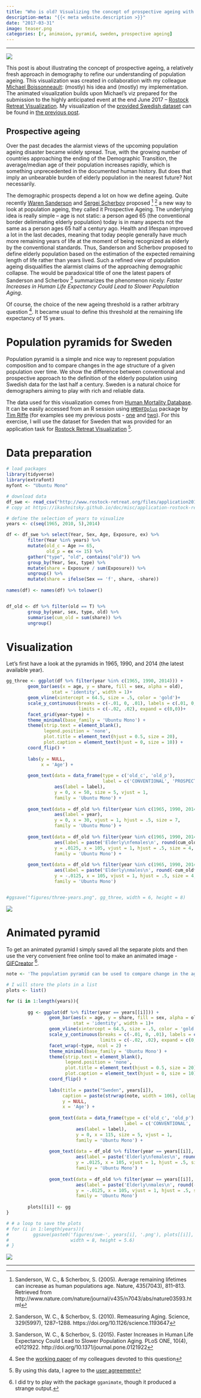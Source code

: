 ```yaml
---
title: "Who is old? Visualizing the concept of prospective ageing with animated population pyramids"
description-meta: "{{< meta website.description >}}"
date: "2017-03-31"
image: teaser.png
categories: [r, animaion, pyramid, sweden, prospective ageing]
---
```




***

![](swe-animated.gif)

  
This post is about illustrating the concept of prospective ageing, a relatively fresh approach in demography to refine our understanding of population ageing. This visualization was created in collaboration with my colleague [Michael Boissonneault][mic]: (mostly) his idea and (mostly) my implementation. The animated visualization builds upon Michael's viz prepared for the submission to the highly anticipated event at the end June 2017 -- [Rostock Retreat Visualization][rrviz]. My visualization of the [provided Swedish dataset][data] can be found in [the previous post][prev-post].  

## Prospective ageing

Over the past decades the alarmist views of the upcoming population ageing disaster became widely spread. True, with the growing number of countries approaching the ending of the Demographic Transition, the average/median age of their population increases rapidly, which is something unprecedented in the documented human history. But does that imply an unbearable burden of elderly population in the nearest future? Not necessarily.  

The demographic prospects depend a lot on how we define ageing. Quite recently [Waren Sanderson][waren] and [Sergei Scherbov][sch] proposed [^1] [^2] a new way to look at population ageing, they called it Prospective Ageing. The underlying idea is really simple -- age is not static: a person aged 65 (the conventional border deliminating elderly population) today is in many aspects not the same as a person ages 65 half a century ago. Health and lifespan improved a lot in the last decades, meaning that today people generally have much more remaining years of life at the moment of being recognized as elderly by the conventional standards. Thus, Sanderson and Scherbov proposed to define elderly population based on the estimation of the expected remaining length of life rather than years lived. Such a refined view of population ageing disqualifies the alarmist claims of the approaching demographic collapse. The would be paradoxical title of one the latest papers of Sanderson and Scherbov [^3] summarizes the phenomenon nicely: *Faster Increases in Human Life Expectancy Could Lead to Slower Population Aging*.

Of course, the choice of the new ageing threshold is a rather arbitrary question [^4]. It became usual to define this threshold at the remaining life expectancy of 15 years.

# Population pyramids for Sweden

Population pyramid is a simple and nice way to represent population composition and to compare changes in the age structure of a given population over time. We show the difference between conventional and prospective approach to the definition of the elderly population using Swedish data for the last half a century. Sweden is a natural choice for demographers aiming to play with rich and reliable data. 

The data used for this visualization comes from [Human Mortality Database][hmd]. It can be easily accessed from an R session using [`HMDHFDplus`][hmdhfd] package by [Tim Riffe][tim] (for examples see my previous posts - [one][post1] and [two][post2]). For this exercise, I will use the dataset for Sweden that was provided for an application task for [Rostock Retreat Visualization][rrviz] [^5]. 

# Data preparation

```r
# load packages
library(tidyverse)
library(extrafont)
myfont <- "Ubuntu Mono"

# download data
df_swe <- read_csv("http://www.rostock-retreat.org/files/application2017/SWE.csv")
# copy at https://ikashnitsky.github.io/doc/misc/application-rostock-retreat/SWE.csv

# define the selection of years to visualize
years <- c(seq(1965, 2010, 5),2014)

df <- df_swe %>% select(Year, Sex, Age, Exposure, ex) %>% 
        filter(Year %in% years) %>% 
        mutate(old_c = Age >= 65, 
               old_p = ex <= 15) %>% 
        gather("type", "old", contains("old")) %>% 
        group_by(Year, Sex, type) %>% 
        mutate(share = Exposure / sum(Exposure)) %>% 
        ungroup() %>% 
        mutate(share = ifelse(Sex == 'f', share, -share))
        
names(df) <- names(df) %>% tolower()


df_old <- df %>% filter(old == T) %>% 
        group_by(year, sex, type, old) %>% 
        summarise(cum_old = sum(share)) %>% 
        ungroup() 
```


# Visualization

Let's first have a look at the pyramids in 1965, 1990, and 2014 (the latest available year).

```r
gg_three <- ggplot(df %>% filter(year %in% c(1965, 1990, 2014))) +
        geom_bar(aes(x = age, y = share, fill = sex, alpha = old), 
                 stat = 'identity', width = 1)+
        geom_vline(xintercept = 64.5, size = .5, color = 'gold')+
        scale_y_continuous(breaks = c(-.01, 0, .01), labels = c(.01, 0, .01),
                           limits = c(-.02, .02), expand = c(0,0))+
        facet_grid(year~type) +
        theme_minimal(base_family = 'Ubuntu Mono') +
        theme(strip.text = element_blank(),
              legend.position = 'none',
              plot.title = element_text(hjust = 0.5, size = 20),
              plot.caption = element_text(hjust = 0, size = 10)) + 
        coord_flip() + 
        
        labs(y = NULL,
             x = 'Age') +
        
        geom_text(data = data_frame(type = c('old_c', 'old_p'),
                                    label = c('CONVENTIONAL', 'PROSPECTIVE')),
                  aes(label = label), 
                  y = 0, x = 50, size = 5, vjust = 1, 
                  family = 'Ubuntu Mono') +
        
        geom_text(data = df_old %>% filter(year %in% c(1965, 1990, 2014), sex == 'f'), 
                  aes(label = year),
                  y = 0, x = 30, vjust = 1, hjust = .5, size = 7, 
                  family = 'Ubuntu Mono') +
        
        geom_text(data = df_old %>% filter(year %in% c(1965, 1990, 2014), sex == 'f'), 
                  aes(label = paste('Elderly\nfemales\n', round(cum_old*100,1), '%')),
                  y = .0125, x = 105, vjust = 1, hjust = .5, size = 4, 
                  family = 'Ubuntu Mono') +
        
        geom_text(data = df_old %>% filter(year %in% c(1965, 1990, 2014), sex == 'm'), 
                  aes(label = paste('Elderly\nmales\n', round(-cum_old*100,1), '%')),
                  y = -.0125, x = 105, vjust = 1, hjust = .5, size = 4, 
                  family = 'Ubuntu Mono')


#ggsave("figures/three-years.png", gg_three, width = 6, height = 8)
```

![](three-years.png)


# Animated pyramid

To get an animated pyramid I simply saved all the separate plots and then use the very convenient free online tool to make an animated image - [GIFCreator][gif] [^6].

```r
note <- 'The population pyramid can be used to compare change in the age structure of a given population over time. In many cases, doing so gives the impression of rapid aging. This is due to the fact that age is represented as a static variable; however, as Sanderson and Scherbov showed repeatedly, age is not static: a person age 65 in 1965 is in many aspects not the same as a person age 65 in 2015. In the right panel, old age is considered to start when the period remaining life expectancy reaches 15 years, thereby providing another look at the change in the age structure of a population. The gold line deliminates the conventional border of old age at 65. Elderly populations are filled with non-transparent colors. Authors: Michael Boissonneault, Ilya Kashnitsky (NIDI)'

# I will store the plots in a list
plots <- list()

for (i in 1:length(years)){
        
        gg <- ggplot(df %>% filter(year == years[[i]])) +
                geom_bar(aes(x = age, y = share, fill = sex, alpha = old), 
                         stat = 'identity', width = 1)+
                geom_vline(xintercept = 64.5, size = .5, color = 'gold')+
                scale_y_continuous(breaks = c(-.01, 0, .01), labels = c(.01, 0, .01),
                                   limits = c(-.02, .02), expand = c(0,0))+
                facet_wrap(~type, ncol = 2) +
                theme_minimal(base_family = 'Ubuntu Mono') +
                theme(strip.text = element_blank(),
                      legend.position = 'none',
                      plot.title = element_text(hjust = 0.5, size = 20),
                      plot.caption = element_text(hjust = 0, size = 10)) + 
                coord_flip() + 
                
                labs(title = paste("Sweden", years[i]),
                     caption = paste(strwrap(note, width = 106), collapse = '\n'), 
                     y = NULL,
                     x = 'Age') +
                
                geom_text(data = data_frame(type = c('old_c', 'old_p'),
                                            label = c('CONVENTIONAL', 'PROSPECTIVE')),
                          aes(label = label), 
                          y = 0, x = 115, size = 5, vjust = 1, 
                          family = 'Ubuntu Mono') +
                
                geom_text(data = df_old %>% filter(year == years[[i]], sex == 'f'), 
                          aes(label = paste('Elderly\nfemales\n', round(cum_old*100,1), '%')),
                          y = .0125, x = 105, vjust = 1, hjust = .5, size = 4, 
                          family = 'Ubuntu Mono') +
                
                geom_text(data = df_old %>% filter(year == years[[i]], sex == 'm'), 
                          aes(label = paste('Elderly\nmales\n', round(-cum_old*100,1), '%')),
                          y = -.0125, x = 105, vjust = 1, hjust = .5, size = 4, 
                          family = 'Ubuntu Mono')
        
        plots[[i]] <- gg
}

# # a loop to save the plots
# for (i in 1:length(years)){
#         ggsave(paste0('figures/swe-', years[i], '.png'), plots[[i]], 
#                       width = 8, height = 5.6)
# }
```


![](swe-animated.gif)
  
***

[^1]: Sanderson, W. C., & Scherbov, S. (2005). Average remaining lifetimes can increase as human populations age. Nature, 435(7043), 811–813. Retrieved from http://www.nature.com/nature/journal/v435/n7043/abs/nature03593.html
[^2]: Sanderson, W. C., & Scherbov, S. (2010). Remeasuring Aging. Science, 329(5997), 1287–1288. https://doi.org/10.1126/science.1193647
[^3]: Sanderson, W. C., & Scherbov, S. (2015). Faster Increases in Human Life Expectancy Could Lead to Slower Population Aging. PLoS ONE, 10(4), e0121922. http://doi.org/10.1371/journal.pone.0121922
[^4]: See the [working paper](http://www.nidi.nl/shared/content/output/papers/nidi-wp-2017-01.pdf) of my colleagues devoted to this question
[^5]: By using this data, I agree to the [user agreement][lic]
[^6]: I did try to play with the package `gganimate`, though it produced a strange output.


[mic]: http://nidi.nl/en/staff/overview/boissonneault
[rrviz]: http://www.rostock-retreat.org
[data]: http://www.rostock-retreat.org/files/application2017/SWE.csv
[prev-post]: /2017/gender-gap-in-swedish-mortality/
[waren]: http://www.iiasa.ac.at/web/home/research/researchPrograms/WorldPopulation/Staff/Warren_Sanderson.html
[sch]: http://www.iiasa.ac.at/web/home/research/researchPrograms/WorldPopulation/Staff/Serguei-Scherbov.en.html
[post1]: https://ikashnitsky.github.io/2017/hmd-all-sex-ratio/
[post2]: https://ikashnitsky.github.io/2017/hmd-male-mortality-rus-jpn/
[hmd]: http://www.mortality.org
[lic]: http://www.mortality.org/Public/UserAgreement.php
[hmdhfd]: https://cran.r-project.org/web/packages/HMDHFDplus/index.html
[tim]: https://sites.google.com/site/timriffepersonal/about-me
[gif]: http://gifcreator.me

